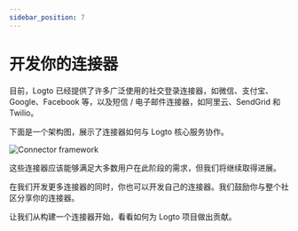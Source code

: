 ```yaml
---
sidebar_position: 7
---
```


# 开发你的连接器

目前，Logto 已经提供了许多广泛使用的社交登录连接器，如微信、支付宝、Google、Facebook 等，以及短信 / 电子邮件连接器，如阿里云、SendGrid 和 Twilio。

下面是一个架构图，展示了连接器如何与 Logto 核心服务协作。

<img src="/img/assets/logto-connector-framework.png" alt="Connector framework" />

这些连接器应该能够满足大多数用户在此阶段的需求，但我们将继续取得进展。

在我们开发更多连接器的同时，你也可以开发自己的连接器。我们鼓励你与整个社区分享你的连接器。

让我们从构建一个连接器开始，看看如何为 Logto 项目做出贡献。
